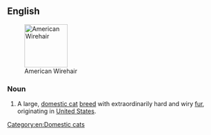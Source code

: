 ==English==
[[File:American Wirehair - CFF cat show Heinola 2008-05-04 IMG 8721.JPG|thumb|100px|American Wirehair]]
===Noun===
{{en-noun|head=[[American Wirehair]]}}

# A large, [[domestic cat]] [[breed]] with extraordinarily hard and wiry [[fur]], originating in [[United States]].

{{wikipedia|American Wirehair}}

[[Category:en:Domestic cats]]